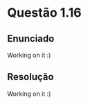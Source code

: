 <!-- Criado por Djonathan Quadras -->

# Questão 1.16 {-}

## Enunciado {-}

Working on it :)

## Resolução {-}

Working on it :)